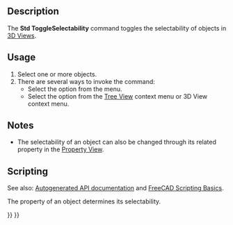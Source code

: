 <languages/>

{{Docnav
|[[Std_HideObjects|HideObjects]]
|[[Std_ToggleNavigation|ToggleNavigation]]
|[[Std_View_Menu|Std View Menu]]
|IconL=Std_HideObjects.svg
|IconR=Std_ToggleNavigation.svg
|IconC=Freecad.svg
}}

{{GuiCommand
|Name=Std ToggleSelectability
|MenuLocation=View → Visibility → Toggle Selectability
|Workbenches=All
}}

==Description==

The '''Std ToggleSelectability''' command toggles the selectability of objects in [[3D_View|3D Views]].

==Usage==

# Select one or more objects.
# There are several ways to invoke the command:
#* Select the {{MenuCommand|View → Visibility → [[Image:Std_ToggleSelectability.svg|16px]] Toggle Selectability}} option from the menu.
#* Select the {{MenuCommand|[[Image:Std_ToggleSelectability.svg|16px]] Toggle Selectability}} option from the [[Tree_View|Tree View]] context menu or 3D View context menu.

==Notes==

* The selectability of an object can also be changed through its related {{PropertyData|Selectable}} property in the [[Property_View|Property View]].

==Scripting==

See also: [https://freecad.github.io/SourceDoc/ Autogenerated API documentation] and [[FreeCAD_Scripting_Basics|FreeCAD Scripting Basics]].

The {{incode|Selectable}} property of an object determines its selectability.

{{Code|code=
import FreeCADGui

obj = FreeCADGui.ActiveDocument.myObjectName

obj.Selectable = not obj.Selectable
}}


{{Docnav
|[[Std_HideObjects|HideObjects]]
|[[Std_ToggleNavigation|ToggleNavigation]]
|[[Std_View_Menu|Std View Menu]]
|IconL=Std_HideObjects.svg
|IconR=Std_ToggleNavigation.svg
|IconC=Freecad.svg
}}

{{Std_Base_navi{{#translation:}}}}
{{Userdocnavi{{#translation:}}}}